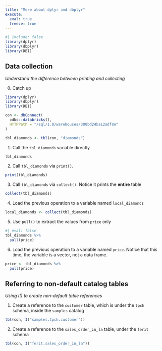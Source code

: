 ```yaml
---
title: "More about dplyr and dbplyr"
execute: 
  eval: true
  freeze: true
---
```


```r
#| include: false
library(dplyr)
library(dbplyr)
library(DBI)
```

## Data collection
*Understand the difference between printing and collecting*

0. Catch up

```r
library(dplyr)
library(dbplyr)
library(DBI)

con <- dbConnect(
  odbc::databricks(),
  HTTPPath = "/sql/1.0/warehouses/300bd24ba12adf8e"
)

tbl_diamonds <- tbl(con, "diamonds")
```


1. Call the `tbl_diamonds` variable directly

```r
tbl_diamonds
```

2. Call `tbl_diamonds` via `print()`.

```r
print(tbl_diamonds)
```

3. Call `tbl_diamonds` via `collect()`. Notice it prints the **entire** table 

```r
collect(tbl_diamonds)
```

4. Load the previous operation to a variable named `local_diamonds`

```r
local_diamonds <- collect(tbl_diamonds)
```

5. Use `pull()` to extract the values from `price` only

```r
#| eval: false
tbl_diamonds %>% 
  pull(price)
```

6. Load the previous operation to a variable named `price`. Notice that this time,
the variable is a vector, not a data frame.

```r
price <- tbl_diamonds %>% 
  pull(price)
```

## Referring to non-default catalog tables
*Using I() to create non-default table references*

1. Create a reference to the `customer` table, which is under the `tpch` schema, 
inside the `samples` catalog

```r
tbl(con, I("samples.tpch.customer"))
```

2. Create a reference to the `sales_order_in_la` table, under the `ferit` schema

```r
tbl(con, I("ferit.sales_order_in_la"))
```
